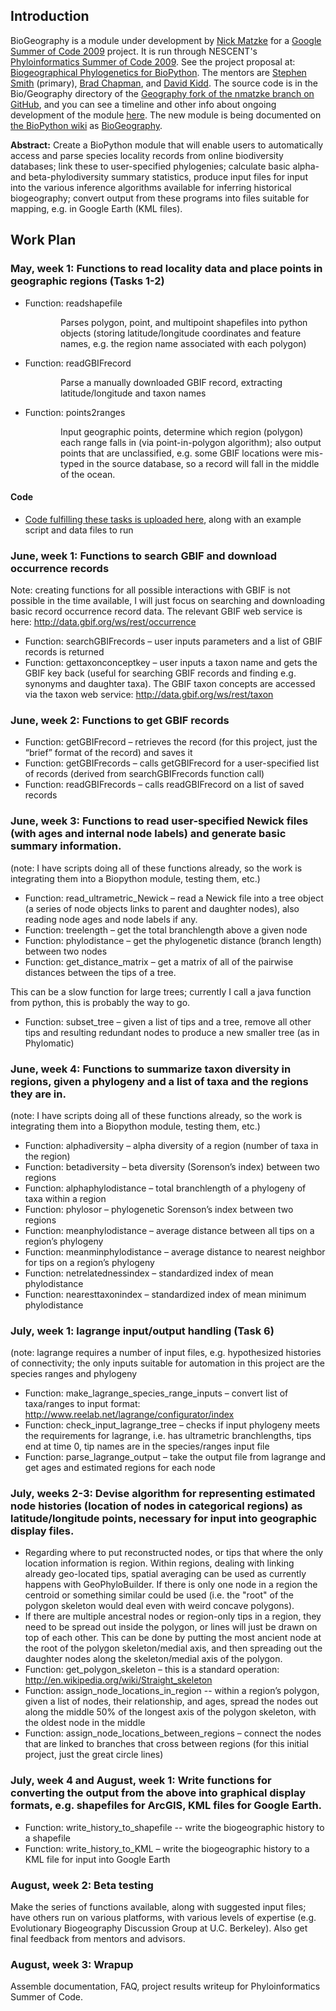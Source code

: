 ==Introduction==

BioGeography is a module under development by [[User:Matzke|Nick Matzke]] for a [http://socghop.appspot.com/program/home/google/gsoc2009 Google Summer of Code 2009] project.  It is run through NESCENT's [https://www.nescent.org/wg_phyloinformatics/Phyloinformatics_Summer_of_Code_2009 Phyloinformatics Summer of Code 2009]. See the project proposal at: [http://socghop.appspot.com/student_project/show/google/gsoc2009/nescent/t124022798250 Biogeographical Phylogenetics for BioPython]. The mentors are [http://blackrim.org/ Stephen Smith] (primary), [http://bcbio.wordpress.com/ Brad Chapman], and [http://evoviz.nescent.org/ David Kidd].  The source code is in the Bio/Geography directory of the [http://github.com/nmatzke/biopython/tree/Geography Geography fork of the nmatzke branch on  GitHub], and you can see a timeline and other info about ongoing development of the module [http://biopython.org/wiki/BioGeography here]. The new module is being documented on [http://www.biopython.org/wiki/Main_Page the BioPython wiki] as [http://biopython.org/wiki/BioGeography BioGeography].

'''Abstract:''' Create a BioPython module that will enable users to automatically access and parse species locality records from online biodiversity databases; link these to user-specified phylogenies; calculate basic alpha- and beta-phylodiversity summary statistics, produce input files for input into the various inference algorithms available for inferring historical biogeography; convert output from these programs into files suitable for mapping, e.g. in Google Earth (KML files).

==Work Plan==

===May, week 1: Functions to read locality data and place points in geographic regions (Tasks 1-2)===
* Function: readshapefile
::Parses polygon, point, and multipoint shapefiles into python objects (storing latitude/longitude coordinates and feature names, e.g. the region name associated with each polygon)
* Function: readGBIFrecord
::Parse a manually downloaded GBIF record, extracting latitude/longitude and taxon names
* Function: points2ranges
::Input geographic points, determine which region (polygon) each range falls in (via point-in-polygon algorithm); also output points that are unclassified, e.g. some GBIF locations were mis-typed in the source database, so a record will fall in the middle of the ocean.

====Code====
* [http://github.com/nmatzke/biopython/commit/4d963a65ce48b9d50327f191dedcc76abbb149be Code fulfilling these tasks is uploaded here], along with an example script and data files to run

===June, week 1: Functions to search GBIF and download occurrence records===

Note: creating functions for all possible interactions with GBIF is not possible in the time available, I will just focus on searching and downloading basic record occurrence record data.  The relevant GBIF web service is here: http://data.gbif.org/ws/rest/occurrence 

* Function: searchGBIFrecords – user inputs parameters and a list of GBIF records is returned
* Function: gettaxonconceptkey – user inputs a taxon name and gets the GBIF key back (useful for searching GBIF records and finding e.g. synonyms and daughter taxa).  The GBIF taxon concepts are accessed via the taxon web service: http://data.gbif.org/ws/rest/taxon 

===June, week 2: Functions to get GBIF records===
* Function: getGBIFrecord – retrieves the record (for this project, just the “brief” format of the record) and saves it
* Function: getGBIFrecords – calls getGBIFrecord for a user-specified list of records (derived from searchGBIFrecords function call)
* Function: readGBIFrecords – calls readGBIFrecord on a list of saved records

===June, week 3: Functions to read user-specified Newick files (with ages and internal node labels) and generate basic summary information.===

(note: I have scripts doing all of these functions already, so the work is integrating them into a Biopython module, testing them, etc.)

* Function: read_ultrametric_Newick – read a Newick file into a tree object (a series of node objects links to parent and daughter nodes), also reading node ages and node labels if any.
* Function: treelength – get the total branchlength above a given node
* Function: phylodistance – get the phylogenetic distance (branch length) between two nodes
* Function: get_distance_matrix – get a matrix of all of the pairwise distances between the tips of a tree.  

This can be a slow function for large trees; currently I call a java function from python, this is probably the way to go.

* Function: subset_tree – given a list of tips and a tree, remove all other tips and resulting redundant nodes to produce a new smaller tree (as in Phylomatic)

===June, week 4: Functions to summarize taxon diversity in regions, given a phylogeny and a list of taxa and the regions they are in.===

(note: I have scripts doing all of these functions already, so the work is integrating them into a Biopython module, testing them, etc.)

* Function: alphadiversity – alpha diversity of a region (number of taxa in the region)
* Function: betadiversity – beta diversity (Sorenson’s index) between two regions
* Function: alphaphylodistance – total branchlength of a phylogeny of taxa within a region
* Function: phylosor – phylogenetic Sorenson’s index between two regions
* Function: meanphylodistance – average distance between all tips on a region’s phylogeny
* Function: meanminphylodistance – average distance to nearest neighbor for tips on a region’s phylogeny
* Function: netrelatednessindex – standardized index of mean phylodistance
* Function: nearesttaxonindex – standardized index of mean minimum phylodistance


===July, week 1: lagrange input/output handling (Task 6)===

(note: lagrange requires a number of input files, e.g. hypothesized histories of connectivity; the only inputs suitable for automation in this project are the species ranges and phylogeny

* Function: make_lagrange_species_range_inputs – convert list of taxa/ranges to input format: http://www.reelab.net/lagrange/configurator/index 
* Function: check_input_lagrange_tree – checks if input phylogeny meets the requirements for lagrange, i.e. has ultrametric branchlengths, tips end at time 0, tip names are in the species/ranges input file
* Function: parse_lagrange_output – take the output file from lagrange and get ages and estimated regions for each node

===July, weeks 2-3: Devise algorithm for representing estimated node histories (location of nodes in categorical regions) as latitude/longitude points, necessary for input into geographic display files.===

* Regarding where to put reconstructed nodes, or tips that where the only location information is region.  Within regions, dealing with linking already geo-located tips, spatial averaging can be used as currently happens with GeoPhyloBuilder.    If there is only one node in a region the centroid or something similar could be used (i.e. the "root" of the polygon skeleton would deal even with weird concave polygons).  
* If there are multiple ancestral nodes or region-only tips in a region, they need to be spread out inside the polygon, or lines will just be drawn on top of each other.  This can be done by putting the most ancient node at the root of the polygon skeleton/medial axis, and then spreading out the daughter nodes along the skeleton/medial axis of the polygon.
* Function: get_polygon_skeleton – this is a standard operation: http://en.wikipedia.org/wiki/Straight_skeleton 
* Function: assign_node_locations_in_region -- within a region’s polygon, given a list of nodes, their relationship, and ages, spread the nodes out along the middle 50% of the longest axis of the polygon skeleton, with the oldest node in the middle
* Function: assign_node_locations_between_regions – connect the nodes that are linked to branches that cross between regions (for this initial project, just the great circle lines)

===July, week 4 and August, week 1: Write functions for converting the output from the above into graphical display formats, e.g. shapefiles for ArcGIS, KML files for Google Earth.===
* Function: write_history_to_shapefile -- write the biogeographic history to a shapefile
* Function: write_history_to_KML – write the biogeographic history to a KML file for input into Google Earth

===August, week 2: Beta testing===

Make the series of functions available, along with suggested input files; have others run on various platforms, with various levels of expertise (e.g. Evolutionary Biogeography Discussion Group at U.C. Berkeley). Also get final feedback from mentors and advisors.

===August, week 3: Wrapup===

Assemble documentation, FAQ, project results writeup for Phyloinformatics Summer of Code.